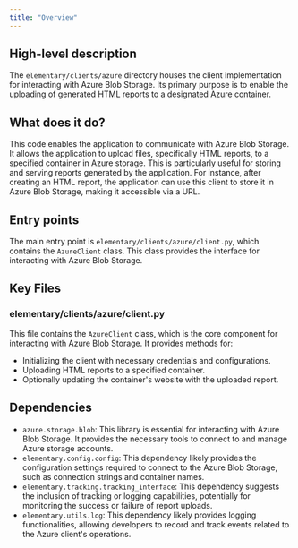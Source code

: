 ```yaml
---
title: "Overview"
---
```


## High-level description
The `elementary/clients/azure` directory houses the client implementation for interacting with Azure Blob Storage. Its primary purpose is to enable the uploading of generated HTML reports to a designated Azure container.

## What does it do?
This code enables the application to communicate with Azure Blob Storage. It allows the application to upload files, specifically HTML reports, to a specified container in Azure storage. This is particularly useful for storing and serving reports generated by the application. For instance, after creating an HTML report, the application can use this client to store it in Azure Blob Storage, making it accessible via a URL.

## Entry points
The main entry point is `elementary/clients/azure/client.py`, which contains the `AzureClient` class. This class provides the interface for interacting with Azure Blob Storage.

## Key Files
### elementary/clients/azure/client.py
This file contains the `AzureClient` class, which is the core component for interacting with Azure Blob Storage. It provides methods for:

- Initializing the client with necessary credentials and configurations.
- Uploading HTML reports to a specified container.
- Optionally updating the container's website with the uploaded report.

## Dependencies
- `azure.storage.blob`: This library is essential for interacting with Azure Blob Storage. It provides the necessary tools to connect to and manage Azure storage accounts.
- `elementary.config.config`: This dependency likely provides the configuration settings required to connect to the Azure Blob Storage, such as connection strings and container names.
- `elementary.tracking.tracking_interface`: This dependency suggests the inclusion of tracking or logging capabilities, potentially for monitoring the success or failure of report uploads.
- `elementary.utils.log`: This dependency likely provides logging functionalities, allowing developers to record and track events related to the Azure client's operations. 
